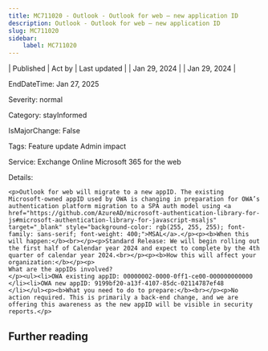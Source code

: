 ```yaml
---
title: MC711020 - Outlook - Outlook for web – new application ID
description: Outlook - Outlook for web – new application ID
slug: MC711020
sidebar:
    label: MC711020
---
```



| Published | Act by | Last updated |
| Jan 29, 2024 |  | Jan 29, 2024 |

EndDateTime: Jan 27, 2025

Severity: normal

Category: stayInformed

IsMajorChange: False

Tags: Feature update Admin impact

Service: Exchange Online Microsoft 365 for the web

Details: 

```
<p>Outlook for web will migrate to a new appID. The existing Microsoft-owned appID used by OWA is changing in preparation for OWA’s authentication platform migration to a SPA auth model using <a href="https://github.com/AzureAD/microsoft-authentication-library-for-js#microsoft-authentication-library-for-javascript-msaljs" target="_blank" style="background-color: rgb(255, 255, 255); font-family: sans-serif; font-weight: 400;">MSAL</a>.</p><p><b>When this will happen:</b><br></p><p>Standard Release: We will begin rolling out the first half of Calendar year 2024 and expect to complete by the 4th quarter of calendar year 2024.<br></p><p><b>How this will affect your organization:</b></p><p>
What are the appIDs involved?
</p><ul><li>OWA existing appID: 00000002-0000-0ff1-ce00-000000000000
</li><li>OWA new appID: 9199bf20-a13f-4107-85dc-02114787ef48
</li></ul><p><b>What you need to do to prepare:</b><br></p><p>No action required. This is primarily a back-end change, and we are offering this awareness as the new appID will be visible in security reports.</p>
```

## Further reading
